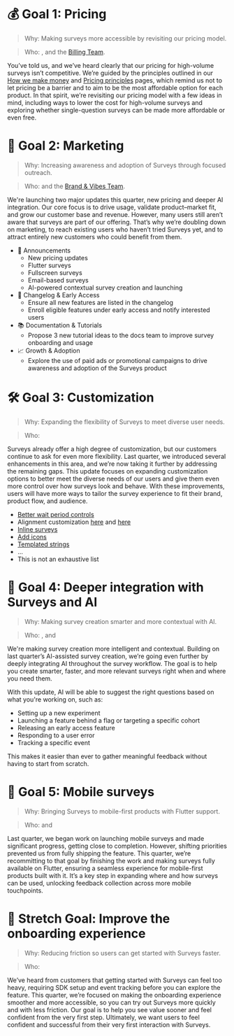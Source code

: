 # 💰 Goal 1: Pricing

> Why: Making surveys more accessible by revisiting our pricing model.

> Who: <TeamMember name="Cory Slater" photo />, <TeamMember name="Manoel Aranda Neto" photo /> and the [Billing Team](/teams/billing).


You’ve told us, and we’ve heard clearly that our pricing for high-volume surveys isn’t competitive. We’re guided by the principles outlined in our [How we make money](https://posthog.com/handbook/how-we-make-money) and [Pricing principles](https://posthog.com/handbook/engineering/feature-pricing) pages, which remind us not to let pricing be a barrier and to aim to be the most affordable option for each product. In that spirit, we’re revisiting our pricing model with a few ideas in mind, including ways to lower the cost for high-volume surveys and exploring whether single-question surveys can be made more affordable or even free.

# 📣 Goal 2: Marketing

> Why: Increasing awareness and adoption of Surveys through focused outreach.

> Who: <TeamMember name="Manoel Aranda Neto" photo /> and the [Brand & Vibes Team](/teams/brand-vibes).


We're launching two major updates this quarter, new pricing and deeper AI integration. Our core focus is to drive usage, validate product–market fit, and grow our customer base and revenue. However, many users still aren’t aware that surveys are part of our offering. That’s why we’re doubling down on marketing, to reach existing users who haven’t tried Surveys yet, and to attract entirely new customers who could benefit from them.

* 📢 Announcements
    * New pricing updates
    * Flutter surveys
    * Fullscreen surveys
    * Email-based surveys
    * AI-powered contextual survey creation and launching
* 📝 Changelog & Early Access
    * Ensure all new features are listed in the changelog
    * Enroll eligible features under early access and notify interested users
* 📚 Documentation & Tutorials
    * Propose 3 new tutorial ideas to the docs team to improve survey onboarding and usage
* 📈 Growth & Adoption
    * Explore the use of paid ads or promotional campaigns to drive awareness and adoption of the Surveys product


# 🛠️ Goal 3: Customization

> Why: Expanding the flexibility of Surveys to meet diverse user needs.

> Who: <TeamMember name="Lucas Faria" photo />


Surveys already offer a high degree of customization, but our customers continue to ask for even more flexibility. Last quarter, we introduced several enhancements in this area, and we’re now taking it further by addressing the remaining gaps. This update focuses on expanding customization options to better meet the diverse needs of our users and give them even more control over how surveys look and behave. With these improvements, users will have more ways to tailor the survey experience to fit their brand, product flow, and audience.

- [Better wait period controls](https://github.com/PostHog/posthog/issues/30379)
- Alignment customization [here](https://github.com/PostHog/posthog/issues/28479) and [here](https://github.com/PostHog/posthog/issues/28477)
- [Inline surveys](https://github.com/PostHog/posthog/issues/30097)
- [Add icons](https://github.com/PostHog/posthog/issues/28478)
- [Templated strings](https://github.com/PostHog/posthog/issues/26620)
- ...
- This is not an exhaustive list

# 🧩 Goal 4: Deeper integration with Surveys and AI

> Why: Making survey creation smarter and more contextual with AI.

> Who: <TeamMember name="Lucas Faria" photo />, <TeamMember name="Manoel Aranda Neto" photo /> and <TeamMember name="Ioannis Josephides" photo />


We're making survey creation more intelligent and contextual. Building on last quarter’s AI-assisted survey creation, we’re going even further by deeply integrating AI throughout the survey workflow. The goal is to help you create smarter, faster, and more relevant surveys right when and where you need them.


With this update, AI will be able to suggest the right questions based on what you're working on, such as:

- Setting up a new experiment
- Launching a feature behind a flag or targeting a specific cohort
- Releasing an early access feature
- Responding to a user error
- Tracking a specific event

This makes it easier than ever to gather meaningful feedback without having to start from scratch.

# 📱 Goal 5: Mobile surveys

> Why: Bringing Surveys to mobile-first products with Flutter support.

> Who: <TeamMember name="Manoel Aranda Neto" photo /> and <TeamMember name="Ioannis Josephides" photo />


Last quarter, we began work on launching mobile surveys and made significant progress, getting close to completion. However, shifting priorities prevented us from fully shipping the feature. This quarter, we’re recommitting to that goal by finishing the work and making surveys fully available on Flutter, ensuring a seamless experience for mobile-first products built with it. It’s a key step in expanding where and how surveys can be used, unlocking feedback collection across more mobile touchpoints.

# 🧭 Stretch Goal: Improve the onboarding experience

> Why: Reducing friction so users can get started with Surveys faster.

> Who: <TeamMember name="Lucas Faria" photo />


We’ve heard from customers that getting started with Surveys can feel too heavy, requiring SDK setup and event tracking before you can explore the feature. This quarter, we’re focused on making the onboarding experience smoother and more accessible, so you can try out Surveys more quickly and with less friction. Our goal is to help you see value sooner and feel confident from the very first step. Ultimately, we want users to feel confident and successful from their very first interaction with Surveys.
